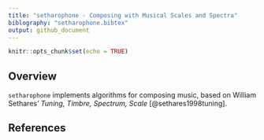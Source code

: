 ```yaml
---
title: "setharophone - Composing with Musical Scales and Spectra"
biblography: "setharophone.bibtex"
output: github_document
---
```


```r
knitr::opts_chunk$set(echo = TRUE)
```

## Overview

`setharophone` implements algorithms for composing music, based on William
Sethares' _Tuning, Timbre, Spectrum, Scale_ [@sethares1998tuning].

## References
